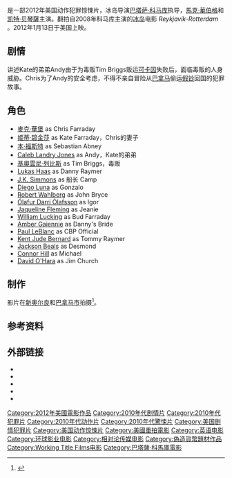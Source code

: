 {{noteTA
|T=zh-hans:禁运品;zh-hk:黑金速遞;zh-tw:禁運品;
|G1=Movie
|1=zh-cn:马克;zh-tw:馬克;zh-hk:麥克;
|2=zh-cn:沃尔伯格; zh-tw:華伯格; zh-hk:華堡;
|3=zh-cn:禁运品;zh-tw:禁運品;zh-hk:黑金速遞;
|4=zh-cn:凯特;zh-tw:凱特;zh-hk:姬蒂;
|5=zh-cn:贝金赛尔;zh-tw:貝琴薩;zh-hk:碧金莎;
|6=zh-cn:本·福斯特;zh-tw:班·佛斯特;zh-hk:賓·科士打;
|7=zh-cn:巴塔萨·科马库;zh-tw:巴塔薩·科馬庫;zh-hk:巴塔薩·科馬哥;
|8=zh-cn:吉奥瓦尼;zh-tw:喬凡尼;zh-hk:基奧雲尼;
|9=zh-cn:瑞比西;zh-tw:瑞比西;zh-hk:列比斯;
}}

{{Infobox film
| name           = 禁運品
| original_name  = ''Contraband''
| image          = Contraband2012Poster.jpg
| caption        = 海报
| director       = [[Baltasar_Kormákur|Baltasar Kormákur]]
| producer       = [[Tim_Bevan|Tim Bevan]]<br>[[Eric_Fellner|Eric Fellner]]<br>Baltasar Kormákur<br />Stephen Levinson<br />Mark Wahlberg
| screenplay     = Aaron Guzikowski
| based on       = ''[[Reykjavík-Rotterdam|Reykjavík-Rotterdam]]'' written by<br />[[Arnaldur_Indriðason|Arnaldur Indriðason]]<br />[[Óskar_Jónasson|Óskar Jónasson]]
| starring       = [[馬克·華伯格|麥克·華堡]]<br>[[姬蒂·碧金莎|姬蒂·碧金莎]]<br />[[賓·科士打_(演員)|本·福斯特]]<br />[[w:en:Giovanni_Ribisi|基奧雲尼·列比斯]]
| music          = Clinton Shorter
| cinematography = [[Barry_Ackroyd|Barry Ackroyd]]
| editing        = Elísabet Ronaldsdóttir
| studio         = [[Relativity_Media|Relativity Media]]<br>[[Working_Title_Films|Working Title Films]]<br />[[Blueeyes_Productions|Blueeyes Productions]]
| distributor    = [[Universal_Pictures|Universal Pictures]]
| released       = {{Film date|2012|1|13}} {{flagicon|USA}}<br/> {{Film date|2012|1|20}}{{flagicon|TWN}}<br/> {{Film date|2012|2|9}}{{flagicon|HK}} <ref>{{cite web |url=http://movie.now.com/home/movie?id=Contraband |title=存档副本 |accessdate=2012年5月31日 |deadurl=yes |archiveurl=https://web.archive.org/web/20120221071026/http://movie.now.com/home/movie?id=Contraband |archivedate=2012年2月21日 |df= }}</ref>
| runtime        = 110 分钟
| country        = {{美國電影產地}}
| language       = 英语
| budget         = $2500万<ref>{{cite web|url=http://latimesblogs.latimes.com/entertainmentnewsbuzz/2012/01/box-office-contraband-beauty-and-the-beast.html|title=Movie Projector: 'Beauty and the Beast,' 'Contraband' fight for No. 1|last=Kaufman|first=Amy|work=[[Los_Angeles_Times|Los Angeles Times]]|date=January 12, 2012|accessdate=January 13, 2012|archive-date=2020-07-29|archive-url=https://web.archive.org/web/20200729010013/https://latimesblogs.latimes.com/entertainmentnewsbuzz/2012/01/box-office-contraband-beauty-and-the-beast.html|dead-url=no}}</ref> - $4000万<ref>{{cite web|title= Weekend Box Office: Audiences Smuggle ''Contraband'' Into The Number One Spot Over 'Beauty & The Beast 3D|url= http://blogs.indiewire.com/theplaylist/weekend-box-office-audiences-smuggle-contraband-into-the-number-one-spot|date= January 15, 2012|publisher= indieWire|quote= this is a solid win for Universal, who spent $40 million on the Mark Wahlberg project, gambling that the film would open uncharacteristically big for an R-rated January offering.|access-date= 2012-04-15|archive-date= 2015-11-08|archive-url= https://web.archive.org/web/20151108054746/http://blogs.indiewire.com/theplaylist/weekend-box-office-audiences-smuggle-contraband-into-the-number-one-spot|dead-url= no}}</ref>
| gross          =$93,229,037<ref>{{cite web | url=http://boxofficemojo.com/movies/?id=contraband.htm | title=Contraband (2012) | work=[[Box_Office_Mojo|Box Office Mojo]] | publisher=[[Internet_Movie_Database|Internet Movie Database]] | accessdate=March 15, 2012 | archive-date=2012-03-10 | archive-url=https://web.archive.org/web/20120310084608/http://boxofficemojo.com/movies/?id=contraband.htm | dead-url=no }}</ref>
| cn_name  = 禁运品
| tw_name  = 禁運品
| hk_name  = 黑金速递
}}

{{作品名稱|name=''Contraband''|hk=黑金速遞|tw=禁運品|equiv-cn=tw}}是一部2012年美国动作犯罪惊悚片，冰岛导演[[巴塔萨·科马库|巴塔萨·科马库]]执导，[[馬克·華伯格|馬克·華伯格]]和[[凯特·贝琴薩|凯特·贝琴薩]]主演。翻拍自2008年科马库主演的[[冰岛|冰岛]]电影 ''Reykjavík-Rotterdam'' 。2012年1月13日于美国上映。

== 剧情 ==
讲述Kate的弟弟Andy由于为毒贩Tim Briggs贩运[[可卡因|可卡因]]失败后，面临毒贩的人身威胁。Chris为了Andy的安全考虑，不得不亲自冒险从[[巴拿马|巴拿马]]偷运[[假钞|假钞]]回国的犯罪故事。

==角色==
*[[馬克·華伯格|麥克·華堡]] as Chris Farraday
*[[姬蒂·碧金莎|姬蒂·碧金莎]] as Kate Farraday，Chris的妻子
*[[賓·科士打_(演員)|本·福斯特]] as Sebastian Abney
*[[Caleb_Landry_Jones|Caleb Landry Jones]] as Andy，Kate的弟弟
*[[w:en:Giovanni_Ribisi|基奧雲尼·列比斯]] as Tim Briggs，毒贩
*[[Lukas_Haas|Lukas Haas]] as Danny Raymer
*[[J·K·西蒙斯|J.K. Simmons]] as 船长 Camp
*[[Diego_Luna|Diego Luna]] as Gonzalo
*[[Robert_Wahlberg|Robert Wahlberg]] as John Bryce
*[[Ólafur_Darri_Ólafsson|Ólafur Darri Ólafsson]] as Igor
*[[Jaqueline_Fleming|Jaqueline Fleming]] as Jeanie
*[[William_Lucking|William Lucking]] as Bud Farraday
*[[Amber_Gaiennie|Amber Gaiennie]] as Danny's Bride
*[[Paul_LeBlanc|Paul LeBlanc]] as CBP Official
*[[Kent_Jude_Bernard|Kent Jude Bernard]] as Tommy Raymer
*[[Jackson_Beals|Jackson Beals]] as Desmond
*[[Connor_Hill|Connor Hill]] as Michael
*[[David_O'Hara|David O'Hara]] as Jim Church

== 制作 ==
影片在[[新奥尔良|新奥尔良]]和[[巴拿马市|巴拿马市]]拍摄<ref>{{cite web | url=http://www.onlocationvacations.com/2011/01/05/extras-needed-for-contraband-in-new-orleans/ | title=Extras needed for ‘Contraband’ in New Orleans | publisher=On Location Vacations | accessdate=March 15, 2012 | archive-date=2016-10-26 | archive-url=https://web.archive.org/web/20161026232835/http://www.onlocationvacations.com/2011/01/05/extras-needed-for-contraband-in-new-orleans/ | dead-url=no }}</ref>。

==参考资料==
{{reflist}}

==外部链接==
*{{IMDb title|1524137|Contraband}}
*{{rotten-tomatoes|contraband_2012|Contraband}}
*{{metacritic film|contraband|Contraband}}
*{{Mojo title|contraband|Contraband}}
*{{Amg movie|549687|Contraband}}

{{start box}}
{{succession prize box|《[[心中的恶魔|心中的恶魔]]》|《[[決戰異世界：未來復甦|決戰異世界：未來復甦]]》|{{flagicon|USA}}[[2012年美國週末票房冠軍|2012年美國週末票房冠軍]]<br />第2周|1月15日}}
{{end box}}
{{巴塔薩·科馬庫}}
{{DEFAULTSORT:Contraband}}
[[Category:2012年美國電影作品|Category:2012年美國電影作品]]
[[Category:2010年代剧情片|Category:2010年代剧情片]]
[[Category:2010年代犯罪片|Category:2010年代犯罪片]]
[[Category:2010年代动作片|Category:2010年代动作片]]
[[Category:2010年代驚悚片|Category:2010年代驚悚片]]
[[Category:美国剧情犯罪片|Category:美国剧情犯罪片]]
[[Category:美国动作惊悚片|Category:美国动作惊悚片]]
[[Category:美國重拍電影|Category:美國重拍電影]]
[[Category:英语电影|Category:英语电影]]
[[Category:环球影业电影|Category:环球影业电影]]
[[Category:相对论传媒电影|Category:相对论传媒电影]]
[[Category:偽造貨幣題材作品|Category:偽造貨幣題材作品]]
[[Category:Working_Title_Films电影|Category:Working Title Films电影]]
[[Category:巴塔薩·科馬庫電影|Category:巴塔薩·科馬庫電影]]